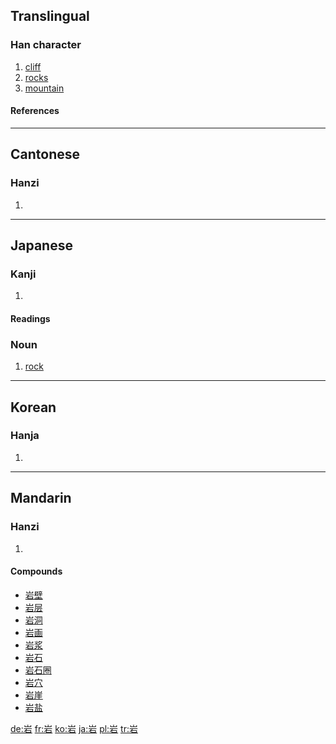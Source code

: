 {{see|巖}}
==Translingual==

===Han character===
{{Han char|rn=46|rad=山|as=05|sn=8|four=2260<sub>1</sub>|canj=山一口 (UMR)}}
# [[cliff]]
# [[rock]]s
# [[mountain]]

====References====
{{Han ref|kx=0309.190|dkj=07985|dj=0609.130|hdz=10766.070|uh=5CA9|ud=23721|bh=A9A5|bd=43429}}

----
==Cantonese==

===Hanzi===
{{yue-hanzi|jyut=|y=ngaam4}}
# {{defn|Cantonese}}

----
==Japanese==

===Kanji===
{{ja-kanji|grade=2|rs=山05}}
# {{defn|Japanese}} 

====Readings====
{{ja-readings|on=[[がん]] (gan)|kun=[[いわ]] (iwa)}}

===Noun===
{{ja-noun|k|count=|hira=いわ|kata=|rom=iwa|kanji=|kyu=|shin=|hidx=}}
# [[rock]]

----
==Korean==

===Hanja===
{{ko-hanja|hangeul=암|rv=am|mr=am}}
# {{defn|Korean}}

----
==Mandarin==

===Hanzi===
{{cmn-hanzi|pin=[[lǐng]] (ling3), [[yán]] (yan2)|wg=ling<sup>3</sup>, yen<sup>2</sup>}}
# {{defn|Mandarin}}

====Compounds====
*[[岩壁]]
*[[岩层]]
*[[岩洞]]
*[[岩画]]
*[[岩浆]]
*[[岩石]]
*[[岩石圈]]
*[[岩穴]]
*[[岩崖]]
*[[岩盐]]

[[de:岩]]
[[fr:岩]]
[[ko:岩]]
[[ja:岩]]
[[pl:岩]]
[[tr:岩]]